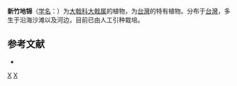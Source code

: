 {{Speciesbox 
| taxon = Euphorbia hsinchuensis
| authority = (Lin et Chaw) [[吴征镒|C. Y. Wu]] et [[马金双|J. S. Ma]]
}}

'''新竹地锦'''（[[学名|学名]]：{{lang|la|''Euphorbia hsinchuensis''}}）为[[大戟科|大戟科]][[大戟属|大戟属]]的植物，为[[台灣|台灣]]的特有植物。分布于[[台灣|台灣]]，多生于沿海沙滩以及河边，目前已由人工引种栽培。

== 参考文献 ==
<div class="references-small">
* {{cite web| url =http://www.bioinfo.cn/db05/KmzwSpecies.php?action=view&id=7647| title =新竹地锦| work =《中国高等植物数据库全库》| publisher =中国科学院微生物研究所| author =昆明植物研究所| accessdate =2009-02-25| deadurl =yes| archiveurl =https://web.archive.org/web/20160305032729/http://www.bioinfo.cn/db05/KmzwSpecies.php?action=view&id=7647| archivedate =2016-03-05}}
</div>
{{Taxonbar|from=Q11083975}}

[[Category:大戟属|X]]
[[Category:臺灣特有植物|X]]
